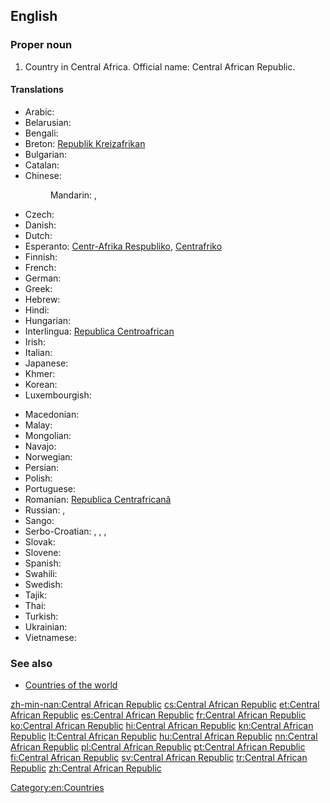 {{wikipedia}}
==English==

===Proper noun===
{{en-proper noun}}

# Country in Central Africa. Official name: Central African Republic.

====Translations====
{{trans-top|country in Central Africa}}
* Arabic: {{t-|ar|جمهورية افريقيا الوسطى|f|tr=jumhuuriyyat 'ifriqíyya al-wasaTaa}}
* Belarusian: {{t-|be|Цэнтральна-Афрыканская Рэспубліка|f|tr=Centrál'na-Afrykánskaja Respúblika|xs=Belarusian}}
* Bengali: {{t-|bn|মধ্য আফ্রিকান প্রজাতন্ত্র}}
* Breton: [[Republik Kreizafrikan]]
* Bulgarian: {{t-|bg|Централноафриканска република|f|tr=Centralnoafrikánska repúblika}}
* Catalan: {{t+|ca|República Centreafricana|f}}
* Chinese:
*: Mandarin: {{t-|cmn|中非共和國|sc=Hani}}, {{t-|cmn|中非共和国|tr=Zhōngfēi Gònghéguó|sc=Hani}}
* Czech: {{t+|cs|Středoafrická republika|f}}
* Danish: {{t-|da|Centralafrikanske Republik}}
* Dutch: {{t+|nl|Centraal-Afrikaanse Republiek}}
* Esperanto: [[Centr-Afrika Respubliko]], [[Centrafriko]]
* Finnish: {{t+|fi|Keski-Afrikan tasavalta}}
* French: {{t+|fr|République centrafricaine}}
* German: {{t+|de|Zentralafrikanische Republik}}
* Greek: {{t+|el|Κεντροαφρικανική Δημοκρατία|f|tr=Kentroafrikanikí Dimokratía}}
* Hebrew: {{t-|he|הרפובליקה המרכז־אפריקנית|f|tr=ha-Republica ha-Mercaz Africanit}}
* Hindi: {{t+|hi|मध्य अफ़्रीकी गणराज्य|m|tr=madhya afrīkī gaṇrājya|xs=Hindi}}
* Hungarian: {{t+|hu|Közép-afrikai Köztársaság}}
* Interlingua: [[Republica Centroafrican]]
* Irish: {{t-|ga|Poblacht na hAfraice Láir|f}}
* Italian: {{t-|it|Repubblica Centrafricana}}
* Japanese: {{t-|ja|中央アフリカ共和国|tr=Chūō-Afurika kyōwakoku}}
* Khmer: {{t-|km|សាធារណរដ្ឋអាហ្វ្រិកកណ្ដាល|tr=sa thea rak nak roth a frik kan dal|sc=Khmr}}
* Korean: {{t-|ko|중앙아프리카 공화국|tr=Jung-ang Apeurika gong-hwaguk|sc=Hang}}
* Luxembourgish: {{t-|lb|Zentralafrikanesch Republik}}
{{trans-mid}}
* Macedonian: {{t-|mk|Централноафриканска Република|f|tr=Centralnoafríkanska Repúblika}}
* Malay: {{t-|ms|Republik Afrika Tengah}}
* Mongolian: {{t-|mn|Төв Африкийн Бүгд Найрамдах Улс|tr=Töv Afrikijn Bügd Najramdah Uls|sc=Cyrl|xs=Mongolian}}
* Navajo: {{tø|nv|Naakaii Łizhinii Bikéyah Beʼałnííʼ}}
* Norwegian: {{t+|no|Den sentralafrikanske republikk}}
* Persian: {{t-|fa|جمهوری آفریقای مرکزی|xs=Persian}}
* Polish: {{t+|pl|Republika Środkowoafrykańska}}
* Portuguese: {{t+|pt|República Centro-Africana}}
* Romanian: [[Republica Centrafricană]]
* Russian: {{t-|ru|Центрально-Африканская Республика|f|tr=Centrál'no-Afrikánskaja Respúblika}}, {{t+|ru|ЦАР|f|tr=car}}
* Sango: {{t-|sg|Ködörösêse tî Bêafrîka}}
* Serbo-Croatian: {{t-|sh|Средњоафричка Република|f|sc=Cyrl|xs=Serbo-Croatian}},  {{t-|sh|Srednjoafrička Republika|f|xs=Serbo-Croatian}}, {{t-|sh|Централноафричка Република|f|sc=Cyrl|xs=Serbo-Croatian}}, {{t-|sh|Centralnoafrička Republika|f|xs=Serbo-Croatian}}
* Slovak: {{t-|sk|Stredoafrická republika|f}}
* Slovene: {{t-|sl|Srednjeafriška republika|f}}
* Spanish: {{t+|es|República Centroafricana}}
* Swahili: {{t-|sw|Jamhuri ya Afrika ya Kati}}
* Swedish: {{t+|sv|Centralafrikanska republiken}}
* Tajik: {{t-|tg|Ҷумҳурии Африқои Марказӣ|sc=Cyrl|xs=Tajik}}
* Thai: {{t+|th|สาธารณรัฐแอฟริกากลาง|tr=săa-taa-rá-ná rát àef-rí-gaa-glaang}}
* Turkish: {{t+|tr|Orta Afrika Cumhuriyeti}}
* Ukrainian: {{t-|uk|Центрально-Африканська Республіка|f|tr=Centrál'no-Afrykáns'ka Respúblika|xs=Ukrainian}}
* Vietnamese: {{t-|vi|Cộng hòa Trung Phi|xs=Vietnamese}}
{{trans-bottom}}

===See also===
* [[Appendix:Countries of the world|Countries of the world]]

[[Category:en:Countries]]

[[zh-min-nan:Central African Republic]]
[[cs:Central African Republic]]
[[et:Central African Republic]]
[[es:Central African Republic]]
[[fr:Central African Republic]]
[[ko:Central African Republic]]
[[hi:Central African Republic]]
[[kn:Central African Republic]]
[[lt:Central African Republic]]
[[hu:Central African Republic]]
[[nn:Central African Republic]]
[[pl:Central African Republic]]
[[pt:Central African Republic]]
[[fi:Central African Republic]]
[[sv:Central African Republic]]
[[tr:Central African Republic]]
[[zh:Central African Republic]]